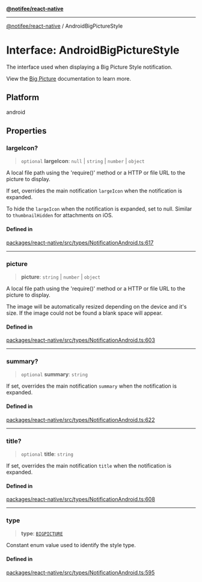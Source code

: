 [**@notifee/react-native**](react-native/reference/index)

***

[@notifee/react-native](react-native/reference/index) / AndroidBigPictureStyle

# Interface: AndroidBigPictureStyle

The interface used when displaying a Big Picture Style notification.

<Vimeo id="android-style-bigpicture" caption="Android Big Picture Style" />

View the [Big Picture](/react-native/android/styles#big-picture) documentation to learn more.

## Platform

android

## Properties

### largeIcon?

> `optional` **largeIcon**: `null` | `string` | `number` | `object`

A local file path using the 'require()' method or a HTTP or file URL to the picture to display.

If set, overrides the main notification `largeIcon` when the notification is expanded.

To hide the `largeIcon` when the notification is expanded, set to null. Similar to `thumbnailHidden` for attachments on iOS.

#### Defined in

[packages/react-native/src/types/NotificationAndroid.ts:617](https://github.com/invertase/notifee/blob/main/packages/react-native/src/types/NotificationAndroid.ts#L617)

***

### picture

> **picture**: `string` | `number` | `object`

A local file path using the 'require()' method or a HTTP or file URL to the picture to display.

The image will be automatically resized depending on the device and it's size. If the image could
not be found a blank space will appear.

#### Defined in

[packages/react-native/src/types/NotificationAndroid.ts:603](https://github.com/invertase/notifee/blob/main/packages/react-native/src/types/NotificationAndroid.ts#L603)

***

### summary?

> `optional` **summary**: `string`

If set, overrides the main notification `summary` when the notification is expanded.

#### Defined in

[packages/react-native/src/types/NotificationAndroid.ts:622](https://github.com/invertase/notifee/blob/main/packages/react-native/src/types/NotificationAndroid.ts#L622)

***

### title?

> `optional` **title**: `string`

If set, overrides the main notification `title` when the notification is expanded.

#### Defined in

[packages/react-native/src/types/NotificationAndroid.ts:608](https://github.com/invertase/notifee/blob/main/packages/react-native/src/types/NotificationAndroid.ts#L608)

***

### type

> **type**: [`BIGPICTURE`](react-native/reference/Enumeration.AndroidStyle#bigpicture)

Constant enum value used to identify the style type.

#### Defined in

[packages/react-native/src/types/NotificationAndroid.ts:595](https://github.com/invertase/notifee/blob/main/packages/react-native/src/types/NotificationAndroid.ts#L595)
